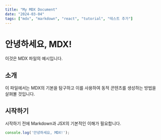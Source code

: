 ```yaml
---
title: "My MDX Document"
date: "2024-03-04"
tags: ["mdx", "markdown", "react", "tutorial", "테스트 추가"]
---
```


# 안녕하세요, MDX!

이것은 MDX 파일의 예시입니다.

## 소개

이 파일에서는 MDX의 기본을 탐구하고 이를 사용하여 동적 콘텐츠를 생성하는 방법을 살펴볼 것입니다.

## 시작하기

시작하기 전에 Markdown과 JSX의 기본적인 이해가 필요합니다.

```ts
console.log('안녕하세요, MDX!');
```
